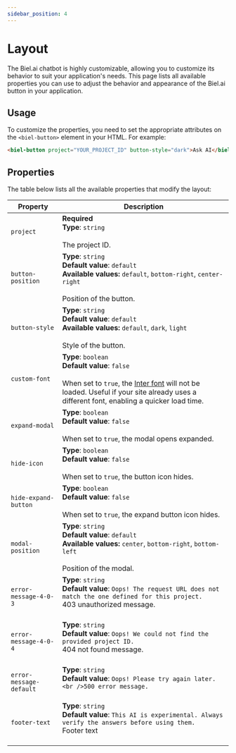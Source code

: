 ```yaml
---
sidebar_position: 4
---
```


# Layout

The Biel.ai chatbot is highly customizable, allowing you to customize its behavior to suit your application's needs.
This page lists all available properties you can use to adjust the behavior and appearance of the Biel.ai button in your application.

## Usage

To customize the properties, you need to set the appropriate attributes on the `<biel-button>` element in your HTML. For example:

```html
<biel-button project="YOUR_PROJECT_ID" button-style="dark">Ask AI</biel-button>
```

## Properties
The table below lists all the available properties that modify the layout:

| Property               | Description                                                                                   |
|------------------------|-----------------------------------------------------------------------------------------------|
| `project`              | **Required**<br />**Type**: `string`<br /><br />The project ID.         |
| `button-position`      | **Type**: `string`<br />**Default value**: `default`<br />**Available values:** `default`, `bottom-right`, `center-right`<br /><br />Position of the button.|
| `button-style`         | **Type**: `string`<br />**Default value**: `default`<br />**Available values:** `default`, `dark`, `light`<br /><br />Style of the button.|
| `custom-font`          | **Type**: `boolean`<br />**Default value**: `false`<br /><br />When set to `true`, the [Inter font](https://fonts.google.com/specimen/Inter) will not be loaded. Useful if your site already uses a different font, enabling a quicker load time.|
| `expand-modal`         | **Type**: `boolean`<br />**Default value**: `false`<br /><br />When set to `true`, the modal opens expanded. |
| `hide-icon`            | **Type**: `boolean`<br />**Default value**: `false`<br /><br />When set to `true`, the button icon hides. |
| `hide-expand-button`   | **Type**: `boolean`<br />**Default value**: `false`<br /><br />When set to `true`, the expand button icon hides. |
| `modal-position`       | **Type**: `string`<br />**Default value**: `default`<br />**Available values:** `center`, `bottom-right`, `bottom-left`<br /><br />Position of the modal.|
| `error-message-4-0-3`          | **Type**: `string`<br />**Default value**: `Oops! The request URL does not match the one defined for this project.`<br />403 unauthorized message.<br /><br />    |
| `error-message-4-0-4`          | **Type**: `string`<br />**Default value**: `Oops! We could not find the provided project ID.`<br />404 not found message.<br /><br />    |
| `error-message-default`        | **Type**: `string`<br />**Default value**: `Oops! Please try again later.<br />500 error message.`<br /><br />    |
| `footer-text`                  | **Type**: `string`<br />**Default value**: `This AI is experimental. Always verify the answers before using them.`<br />Footer text<br /><br />    |